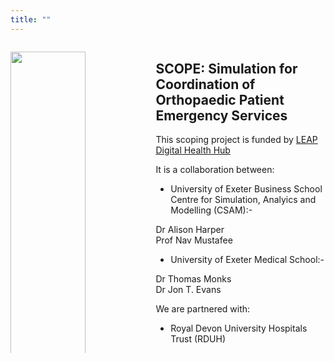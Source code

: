 ```yaml
---
title: ""
---
```


:::: {.columns}

::: {.column width="20%"}  
  
  
![](QUARTO/images/leap.png){width="100%"}  
  
  



![](QUARTO/images/Landscape/University-of-Exeter_BusinessSchool_RGB_Landscape_Green.png){width="100%"}



![](QUARTO/images/RDUH.png){width="100%"}
:::

::: {.column width="10%"}
<!-- empty column to create gap -->
:::


::: {.column width="50%"}
## SCOPE: Simulation for Coordination of Orthopaedic Patient Emergency Services

This scoping project is funded by [LEAP Digital Health Hub](https://leap-hub.ac.uk/about-the-hub/)

It is a collaboration between:

* University of Exeter Business School Centre for Simulation, Analyics and Modelling (CSAM):-  

Dr Alison Harper  
Prof Nav Mustafee

* University of Exeter Medical School:-  

Dr Thomas Monks  
Dr Jon T. Evans

We are partnered with:  

* Royal Devon University Hospitals Trust (RDUH)

:::

::::






